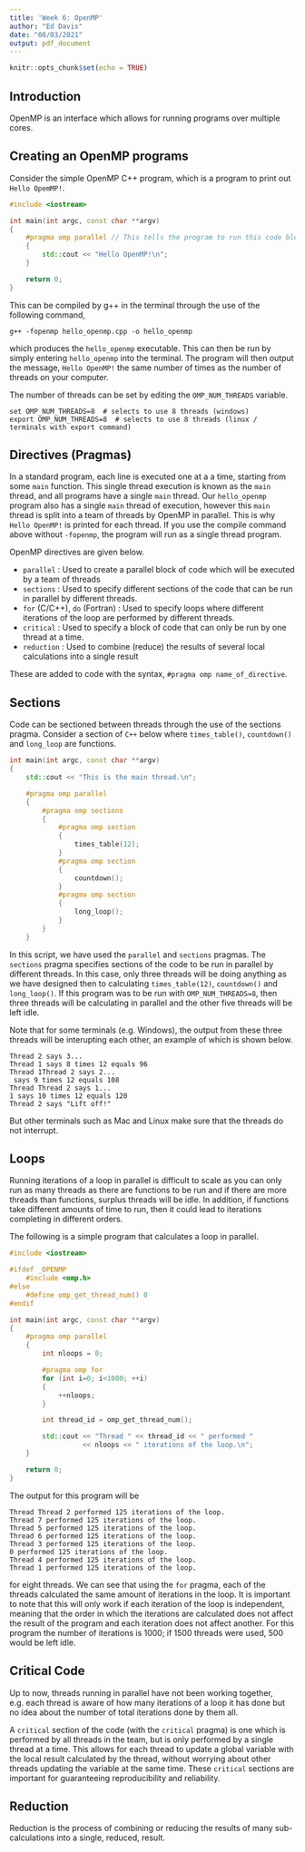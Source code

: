 ---
title: 'Week 6: OpenMP'
author: "Ed Davis"
date: "08/03/2021"
output: pdf_document
---

```{r setup, include=FALSE}
knitr::opts_chunk$set(echo = TRUE)
```

## Introduction 

OpenMP is an interface which allows for running programs over multiple cores. 

## Creating an OpenMP programs

Consider the simple OpenMP C++ program, which is a program to print out `Hello OpemMP!`.

```{cpp}
#include <iostream>

int main(int argc, const char **argv)
{
    #pragma omp parallel // This tells the program to run this code block for each thread
    {
        std::cout << "Hello OpenMP!\n";
    }

    return 0;
}
```
This can be compiled by g++ in the terminal through the use of the following command,

```{}
g++ -fopenmp hello_openmp.cpp -o hello_openmp
```

which produces the `hello_openmp` executable. This can then be run by simply entering `hello_openmp` into the terminal. The program will then output the message, `Hello OpenMP!` the same number of times as the number of threads on your computer. 

The number of threads can be set by editing the `OMP_NUM_THREADS` variable. 

```{}
set OMP_NUM_THREADS=8  # selects to use 8 threads (windows)
export OMP_NUM_THREADS=8  # selects to use 8 threads (linux / terminals with export command)
```

## Directives (Pragmas)

In a standard program, each line is executed one at a a time, starting from some `main` function. This single thread execution is known as the `main` thread, and all programs have a single `main` thread. Our `hello_openmp` program also has a single `main` thread of execution, however this `main` thread is split into a team of threads by OpenMP in parallel. This is why `Hello OpenMP!` is printed for each thread. If you use the compile command above without `-fopenmp`, the program will run as a single thread program.

OpenMP directives are given below.

- `parallel` : Used to create a parallel block of code which will be executed by a team of threads
- `sections` : Used to specify different sections of the code that can be run in parallel by different threads.
- `for` (C/C++), `do` (Fortran) : Used to specify loops where different iterations of the loop are performed by different threads.
- `critical` : Used to specify a block of code that can only be run by one thread at a time.
- `reduction` : Used to combine (reduce) the results of several local calculations into a single result

These are added to code with the syntax, `#pragma omp name_of_directive`. 

## Sections 

Code can be sectioned between threads through the use of the sections pragma. Consider a section of `C++` below where `times_table()`, `countdown()` and `long_loop` are functions. 

```{cpp}
int main(int argc, const char **argv)
{
    std::cout << "This is the main thread.\n";

    #pragma omp parallel
    {
        #pragma omp sections
        {
            #pragma omp section
            {
                times_table(12);
            }
            #pragma omp section
            {
                countdown();
            }
            #pragma omp section
            {
                long_loop();
            }
        }
    }
```

In this script, we have used the `parallel` and `sections` pragmas. The `sections` pragma specifies sections of the code to be run in parallel by different threads. In this case, only three threads will be doing anything as we have designed then to calculating `times_table(12)`, `countdown()` and `long_loop()`. If this program was to be run with `OMP_NUM_THREADS=8`, then three threads will be calculating in parallel and the other five threads will be left idle.

Note that for some terminals (e.g. Windows), the output from these three threads will be interupting each other, an example of which is shown below.

```{}
Thread 2 says 3...
Thread 1 says 8 times 12 equals 96
Thread 1Thread 2 says 2...
 says 9 times 12 equals 108
Thread Thread 2 says 1...
1 says 10 times 12 equals 120
Thread 2 says "Lift off!"
```

But other terminals such as Mac and Linux make sure that the threads do not interrupt. 

## Loops 

Running iterations of a loop in parallel is difficult to scale as you can only run as many threads as there are functions to be run and if there are more threads than functions, surplus threads will be idle. In addition, if functions take different amounts of time to run, then it could lead to iterations completing in different orders. 

The following is a simple program that calculates a loop in parallel.

```{cpp}
#include <iostream>

#ifdef _OPENMP
    #include <omp.h>
#else
    #define omp_get_thread_num() 0
#endif

int main(int argc, const char **argv)
{
    #pragma omp parallel
    {
        int nloops = 0;

        #pragma omp for
        for (int i=0; i<1000; ++i)
        {
            ++nloops;
        }

        int thread_id = omp_get_thread_num();

        std::cout << "Thread " << thread_id << " performed "
                  << nloops << " iterations of the loop.\n";
    }

    return 0;
}
```

The output for this program will be 

```{}
Thread Thread 2 performed 125 iterations of the loop.
Thread 7 performed 125 iterations of the loop.
Thread 5 performed 125 iterations of the loop.
Thread 6 performed 125 iterations of the loop.
Thread 3 performed 125 iterations of the loop.
0 performed 125 iterations of the loop.
Thread 4 performed 125 iterations of the loop.
Thread 1 performed 125 iterations of the loop.
```

for eight threads. We can see that using the `for` pragma, each of the threads calculated the same amount of iterations in the loop. It is important to note that this will only work if each iteration of the loop is independent, meaning that the order in which the iterations are calculated does not affect the result of the program and each iteration does not affect another. For this program the number of iterations is 1000; if 1500 threads were used, 500 would be left idle. 


## Critical Code

Up to now, threads running in parallel have not been working together, e.g. each thread is aware of how many iterations of a loop it has done but no idea about the number of total iterations done by them all. 

A `critical` section of the code (with the `critical` pragma) is one which is performed by all threads in the team, but is only performed by a single thread at a time. This allows for each thread to update a global variable with the local result calculated by the thread, without worrying about other threads updating the variable at the same time. These `critical` sections are important for guaranteeing reproducibility and reliability. 


## Reduction

Reduction is the process of combining or reducing the results of many sub-calculations into a single, reduced, result.





